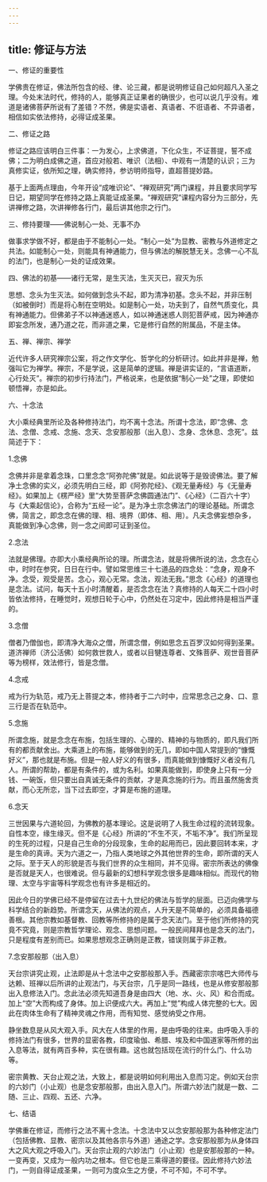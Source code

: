 ```yaml
---
---
---
```

title: 修证与方法
---




一、修证的重要性

学佛贵在修证，佛法所包含的经、律、论三藏，都是说明修证自己如何超凡入圣之理。今处末法时代，修持的人，能够真正证果者的确很少，也可以说几乎没有。难道是诸佛菩萨所说有了差错？不然，佛是实语者、真语者、不诳语者、不异语者，相信如实依法修持，必得证成圣果。

二、修证之路

修证之路应该明白三件事：一为发心，上求佛道，下化众生，不证菩提，誓不成佛；二为明白成佛之道，首应对般若、唯识（法相）、中观有一清楚的认识；三为真修实证，依所知之理，确实修持，参访明师指导，直超菩提妙路。

基于上面两点理由，今年开设“成唯识论”、“禅观研究”两门课程，并且要求同学写日记，期望同学在修持之路上真能证成圣果。“禅观研究”课程内容分为三部分，先讲禅修之路，次讲禅修各行门，最后讲其他宗之行门。

三、修持要理——佛说制心一处、无事不办

做事求学做不好，都是由于不能制心一处。“制心一处”为显教、密教与外道修定之共法。如能制心一处，则能具有神通能力，但与佛法的解脱慧无关。念佛一心不乱的法门，也是制心一处的证成效果。

四、佛法的初基——诸行无常，是生灭法，生灭灭已，寂灭为乐

思想、念头为生灭法。如何做到念头不起，即为清净初基。念头不起，并非压制（如被倒时）而是将心制在空明处。如是制心一处，功夫到了，自然气质变化，具有神通能力。但佛弟子不以神通迷惑人，如以神通迷惑人则犯菩萨戒，因为神通亦即妄念所发，通乃道之花，而非道之果，它是修行自然的附属品，不是主体。

五、禅、禅宗、禅学

近代许多人研究禅宗公案，将之作文学化、哲学化的分析研讨。如此并非是禅，勉强叫它为禅学。禅宗，不是学说，这是简单的逻辑。禅是讲实证的，“言语道断，心行处灭”。禅宗的初步行持法门，严格说来，也是依据“制心一处”之理，即使如顿悟禅，亦是如此。

六、十念法

大小乘经典里所论及各种修持法门，均不离十念法。所谓十念法，即“念佛、念法、念僧、念戒、念施、念天、念安那般那（出入息）、念身、念休息、念死”。兹简述于下：

1.念佛

念佛并非是拿着念珠，口里念念“阿弥陀佛”就是。如此说等于是毁谤佛法。要了解净土念佛的实义，必须先明白三经，即《阿弥陀经》、《观无量寿经》与《无量寿经》。如果加上《楞严经》里“大势至菩萨念佛圆通法门”、《心经》（二百六十字）与《大乘起信论》，合称为“五经一论”。是为净土宗念佛法门的理论基础。所谓念佛，简言之，即念念在佛的理、相、境界（即体、相、用）。凡夫念佛妄想杂多，真能做到净心念佛，则一念之间即可证到圣位。

2.念法

法就是佛理。亦即大小乘经典所论的理。所谓念法，就是将佛所说的法，念念在心中，时时在参究，日日在行中。譬如常思维三十七道品的四念处：“念身，观身不净。念受，观受是苦。念心，观心无常。念法，观法无我。”思念《心经》的道理也是念法。试问，每天十五小时清醒着，是否念念在法？真修持的人每天二十四小时皆依法修持，在睡觉时，观想日轮于心中，仍然处在习定中，因此修持是相当严谨的。

3.念僧

僧者乃僧伽也，即清净大海众之僧，所谓念僧，例如思念五百罗汉如何得到圣果。道济禅师（济公活佛）如何救世救人，或者以目犍连尊者、文殊菩萨、观世音菩萨等为榜样，效法修行，皆是念僧。

4.念戒

戒为行为轨范，戒乃无上菩提之本，修持者于二六时中，应常思念己之身、口、意三行是否在轨范中。

5.念施

所谓念施，就是念念在布施，包括生理的、心理的、精神的与物质的，即凡我们所有的都贡献舍出。大乘道上的布施，能够做到的无几，即如中国人常提到的“慷慨好义”，那也就是布施。但是一般人好义的有很多，而真能做到慷慨好义者没有几人。所谓的帮助，都是有条件的，或为名利。如果真能做到，即使身上只有一分钱、一碗饭，但只要出自真诚无条件的贡献，才是真念施的行为。而且虽然施舍贡献，而心无所恋，当下过去即空，才算是布施的道理。

6.念天

三世因果与六道轮回，为佛教的基本理论。这是说明了人我生命过程的流转现象。自性本空，缘生缘灭。但不是《心经》所讲的“不生不灭，不垢不净”。我们所呈现的生死的过程，只是自己生命的分段现象，生命的起用而已，因此要回转本来，才是生命的真谛。天为六道之一，乃指人类地球之外其他世界的生命，即所谓的天人之际。至于天人的形貌是否与我们世界的众生相同，并不见得。密宗所表达的佛像是否就是天人，也很难说。但与最新的幻想科学观念很多是趣味相似。而现代的物理、太空与宇宙等科学观念也有许多是相近的。

因此今日的学佛已经不是停留在过去十九世纪的佛法与哲学的层面。已迈向佛学与科学结合的新趋势。所谓念天，从佛法的观点，人升天是不简单的，必须具备福德善根。其他宗教如基督教、回教等所修持的是属于念天法门。至于他们所修持的究竟不究竟，则是宗教哲学理论、观念、思想问题。一般民间拜拜也是念天的法门，只是程度有差别而已。如果思想观念正确则是正教，错误则属于非正教。

7.念安那般那（出入息）

天台宗讲究止观，止法即是从十念法中之安那般那入手。西藏密宗宗喀巴大师传与达赖、班禅以后所讲的止观法门，与天台宗，几乎是同一路线，也是从修安那般那出入息修法入门。念此法必须先知道吾身是由四大（地、水、火、风）和合而成。加上“空”大而构成了身体。加上识便成六大。再加上“觉”构成人体完整的七大。因此在肉体生命有了精神灵魂之作用，而有知觉、感觉纳受之作用。

静坐数息是从风大观入手。风大在人体里的作用，是由呼吸的往来。由呼吸入手的修持法门有很多，世界的显密各教，印度瑜伽、希腊、埃及和中国道家等所修的出入息等法，就有两百多种，实在很有趣。这也就包括现在流行的什么门、什么功等。

密宗黄教、天台止观之法，大致上，都是说明如何利用出入息而习定。例如天台宗的六妙门（小止观）也是念安那般那，由出入息入门。所谓六妙法门就是一数、二随、三止、四观、五还、六净。

七、结语

学佛重在修证，而修行之法不离十念法。十念法中又以念安那般那为各种修定法门（包括佛教、显教、密宗以及其他各宗与外道）通途之学。念安那般那为从身体四大之风大观之呼吸入门。天台宗止观的六妙法门（小止观）也是安那般那的一种。一变再变，又成为一般内功之根本。但它也是三乘得道的要径。因此修持六妙法门，一则自得证成圣果，一则可为度众生之方便，不可不知，不可不学。